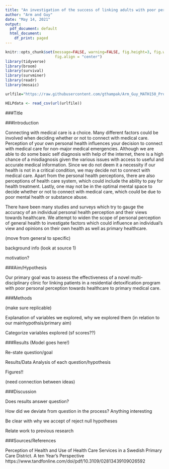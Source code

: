 ```yaml
---
title: "An investigation of the success of linking adults with poor personal of their health and self-care to primary medical care"
author: "Arm and Guy"
date: "May 14, 2021"
output:
  pdf_document: default
  html_document:
    df_print: paged
---
```


```r
knitr::opts_chunk$set(message=FALSE, warning=FALSE, fig.height=3, fig.width=5, 
                      fig.align = "center")
library(tidyverse)
library(broom)
library(survival)
library(survminer)
library(readr)
library(mosaic)
```

```r
urlfile="https://raw.githubusercontent.com/gthampak/Arm_Guy_MATH150_Project/main/HELPdata.csv"

HELPdata <- read_csv(url(urlfile))
```

###Title

###Introduction

Connecting with medical care is a choice.  Many different factors could be involved when deciding whether or not to connect with medical care.  Perception of your own personal health influences your decision to connect with medical care for non-major medical emergencies.  Although we are able to do some basic self diagnosis with help of the internet, there is a high chance of a misdiagnosis given the various issues with access to useful and accurate medical information.  Since we do not deem it a necessity if our health is not in a critical condition, we may decide not to connect with medical care.  Apart from the personal health perceptions, there are also perceptions of health care system, which could include the ability to pay for health treatment.  Lastly, one may not be in the optimal mental space to decide whether or not to connect with medical care, which could be due to poor mental health or substance abuse.  

There have been many studies and surveys which try to gauge the accuracy of an individual personal health perception and their views towards healthcare.  We attempt to widen the scope of personal perception of general health to investigate factors which could influence an individual’s view and opinions on their own health as well as primary healthcare.

(move from general to specific)

background info (look at source 1)

motivation?

###Aim/Hypothesis

Our primary goal was to assess the effectiveness of a novel multi-disciplinary clinic for linking patients in a residential detoxification program with poor personal perception towards healthcare to primary medical care.

###Methods

(make sure replicable)

Explanation of variables we explored, why we explored them (in relation to our mainhypothsis/primary aim)

Categorize variables explored (sf scores??)

###Results (Model goes here!)

Re-state question/goal

Results/Data Analysis of each question/hypothesis

Figures!!

(need connection between ideas)

###Discussion

Does results answer question?

How did we deviate from question in the process? Anything interesting 

Be clear with why we accept of reject null hypotheses

Relate work to previous research

###Sources/References

Perception of Health and Use of Health Care Services in a Swedish Primary Care District. A ten Year's Perspective
https://www.tandfonline.com/doi/pdf/10.3109/02813439109026592









